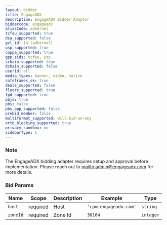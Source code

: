 ```yaml
---
layout: bidder
title: EngageADX
description: EngageADX Bidder Adaptor
biddercode: engageadx
aliasCode: adkernel
tcfeu_supported: true
dsa_supported: false
gvl_id: 14 (adkernel)
usp_supported: true
coppa_supported: true
gpp_sids: tcfeu, usp
schain_supported: true
dchain_supported: false
userId: all
media_types: banner, video, native
safeframes_ok: true
deals_supported: false
floors_supported: true
fpd_supported: true
pbjs: true
pbs: false
pbs_app_supported: false
prebid_member: false
multiformat_supported: will-bid-on-any
ortb_blocking_supported: true
privacy_sandbox: no
sidebarType: 1
---
```


### Note

The EngageADX bidding adapter requires setup and approval before implementation. Please reach out to [mailto:admin@engageadx.com](admin@engageadx.com) for more details.

### Bid Params


| Name     | Scope    | Description           | Example                   | Type     |
|----------|----------|-----------------------|---------------------------|----------|
| `host`   | required | Host | `'cpm.engageadx.com'` | `string` |
| `zoneId` | required | Zone Id           | `30164`                 | `integer` |
